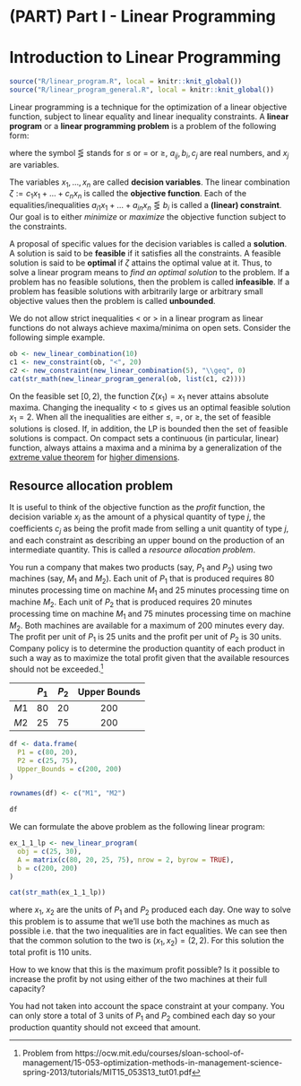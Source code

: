 # (PART) Part I - Linear Programming {-}

# Introduction to Linear Programming

```r
source("R/linear_program.R", local = knitr::knit_global())
source("R/linear_program_general.R", local = knitr::knit_global())
```


Linear programming is a technique for the optimization of a linear objective function, subject to linear equality and linear inequality constraints. A **linear program** or a **linear programming problem** is a problem of the following form:

\begin{equation}
  \begin{aligned}
    \mbox{optimize: } && c_1 x_1 + \dots + c_n x_n & \\
    \mbox{subject to: } 
      && a_{11} x_1 + \dots + a_{1n} x_n & \lesseqgtr b_1 \\
      && a_{21} x_1 + \dots + a_{2n} x_n & \lesseqgtr b_2 \\
      && \vdots &  \\
      && a_{m1} x_1 + \dots + a_{mn} x_n & \lesseqgtr b_m,
  \end{aligned}
  (\#eq:intro-lp)
\end{equation}
where the symbol $\lesseqgtr$ stands for $\leq$ or $=$ or $\geq$, $a_{ij}, b_i, c_j$ are real numbers, and $x_j$ are variables.

The variables $x_1, \dots, x_n$ are called **decision variables**. The linear combination $\zeta := c_1 x_1 + \dots + c_n x_n$ is called the **objective function**. Each of the equalities/inequalities $a_{i1} x_1 + \dots + a_{in} x_n \lesseqgtr b_i$ is called a **(linear) constraint**. Our goal is to either *minimize* or *maximize* the objective function subject to the constraints.

A proposal of specific values for the decision variables is called a **solution**. A solution is said to be **feasible** if it satisfies all the constraints. A feasible solution is said to be **optimal** if $\zeta$ attains the optimal value at it. Thus, to solve a linear program means to *find an optimal solution* to the problem. If a problem has no feasible solutions, then the problem is called **infeasible**. If a problem has feasible solutions with arbitrarily large or arbitrary small objective values then the problem is called **unbounded**.

:::{.remark}

We do not allow strict inequalities $<$ or $>$ in a linear program as linear functions do not always achieve maxima/minima on open sets. Consider the following simple example.

```r
ob <- new_linear_combination(10)
c1 <- new_constraint(ob, "<", 20)
c2 <- new_constraint(new_linear_combination(5), "\\geq", 0)
cat(str_math(new_linear_program_general(ob, list(c1, c2))))
```

On the feasible set $[0, 2)$, the function $\zeta(x_1) = x_1$ never attains absolute maxima.
Changing the inequality $<$ to $\leq$ gives us an optimal feasible solution $x_1 = 2$. When all the inequalities are either $\le$, $=$, or $\ge$, the set of feasible solutions is closed. If, in addition, the LP is bounded then the set of feasible solutions is compact. On compact sets a continuous (in particular, linear) function, always attains a maxima and a minima by a generalization of the [extreme value theorem](https://en.wikipedia.org/wiki/Extreme_value_theorem) for [higher dimensions](https://math.stackexchange.com/a/881569).

:::

## Resource allocation problem
It is useful to think of the objective function as the *profit* function, the decision variable $x_j$ as the amount of a physical quantity of type $j$, the coefficients $c_j$ as being the profit made from selling a unit quantity of type $j$, and each constraint as describing an upper bound on the production of an intermediate quantity. This is called a *resource allocation problem*.

::: {.example #resource-allocation-problem}
 You run a company that makes two products (say, $P_1$ and $P_2$) using two machines (say, $M_1$ and $M_2$). Each unit of $P_1$ that is produced requires 80 minutes processing time on machine $M_1$ and 25 minutes processing time on machine $M_2$. Each unit of $P_2$ that is produced requires 20 minutes processing time on machine $M_1$ and 75 minutes processing time on machine $M_2$. Both machines are available for a maximum of 200 minutes every day. The profit per unit of $P_1$ is 25 units and the profit per unit of $P_2$ is 30 units. Company policy is to determine the production quantity of each product in such a way as to maximize the total profit given that the available resources should not be exceeded.^[Problem from https://ocw.mit.edu/courses/sloan-school-of-management/15-053-optimization-methods-in-management-science-spring-2013/tutorials/MIT15_053S13_tut01.pdf]


|  | $P_1$ | $P_2$ | Upper Bounds |
|:--:|:----:|:----:|:--:|
| $M1$ | 80   | 20   | 200 |
| $M2$ | 25   | 75   | 200 |
:::

```r

df <- data.frame(
  P1 = c(80, 20),
  P2 = c(25, 75),
  Upper_Bounds = c(200, 200)
)

rownames(df) <- c("M1", "M2")

df
```

We can formulate the above problem as the following linear program:

```r
ex_1_1_lp <- new_linear_program(
  obj = c(25, 30),
  A = matrix(c(80, 20, 25, 75), nrow = 2, byrow = TRUE),
  b = c(200, 200)
)

cat(str_math(ex_1_1_lp))
```

where $x_1$, $x_2$ are the units of $P_1$ and $P_2$ produced each day. One way to solve this problem is to assume that we'll use both the machines as much as possible i.e. that the two inequalities are in fact equalities. We can see then that the common solution to the two is $(x_1, x_2) = (2, 2)$. For this solution the total profit is $110$ units.

::: {.exercise}
How to we know that this is the maximum profit possible? Is it possible to increase the profit by not using either of the two machines at their full capacity?
:::


::: {.example}
You had not taken into account the space constraint at your company. You can only store a total of 3 units of $P_1$ and $P_2$ combined each day so your production quantity should not exceed that amount.
:::